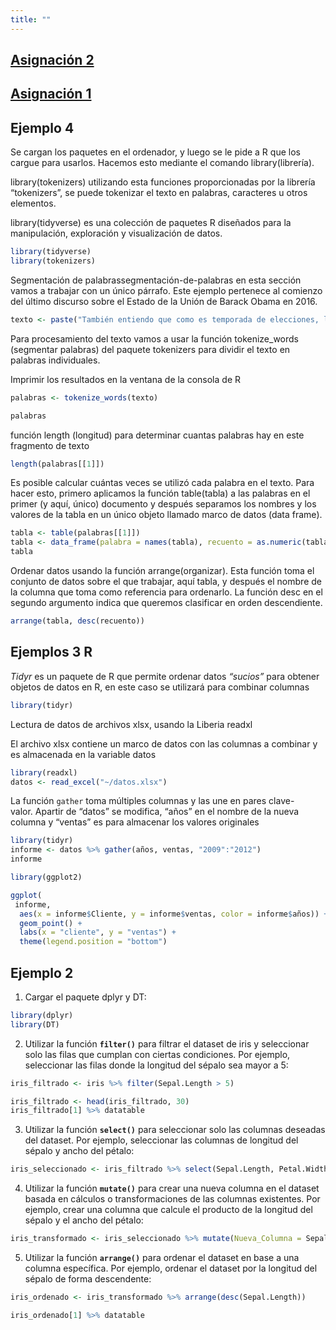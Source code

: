 ```yaml
---
title: ""
---
```

## [Asignación 2](ejemplo de hiperlink.qmd)

## [Asignación 1](practica-de-asignacion-1.qmd)

## Ejemplo 4

Se cargan los paquetes en el ordenador, y luego se le pide a R que los cargue para usarlos. Hacemos esto mediante el comando library(librería).

library(tokenizers) utilizando esta funciones proporcionadas por la librería "tokenizers", se puede tokenizar el texto en palabras, caracteres u otros elementos.

library(tidyverse) es una colección de paquetes R diseñados para la manipulación, exploración y visualización de datos.

```r
library(tidyverse)
library(tokenizers)

```

Segmentación de palabrassegmentación-de-palabras en esta sección vamos a trabajar con un único párrafo. Este ejemplo pertenece al comienzo del último discurso sobre el Estado de la Unión de Barack Obama en 2016.

```r
texto <- paste("También entiendo que como es temporada de elecciones, las expectativas para lo que lograremos este año son bajas. Aún así, señor Presidente de la Cámara de Representantes, aprecio el enfoque constructivo que usted y los otros líderes adoptaron a finales del año pasado para aprobar un presupuesto, y hacer permanentes los recortes de impuestos para las familias trabajadoras. Así que espero que este año podamos trabajar juntos en prioridades bipartidistas como la reforma de la justicia penal y ayudar a la gente que está luchando contra la adicción a fármacos de prescripción. Tal vez podamos sorprender de nuevo a los cínicos.")
```

Para procesamiento del texto vamos a usar la función tokenize_words (segmentar palabras) del paquete tokenizers para dividir el texto en palabras individuales.

Imprimir los resultados en la ventana de la consola de R

```r
palabras <- tokenize_words(texto)

palabras
```

función length (longitud) para determinar cuantas palabras hay en este fragmento de texto

```r
length(palabras[[1]])
```

Es posible calcular cuántas veces se utilizó cada palabra en el texto. Para hacer esto, primero aplicamos la función table(tabla) a las palabras en el primer (y aquí, único) documento y después separamos los nombres y los valores de la tabla en un único objeto llamado marco de datos (data frame).

```r
tabla <- table(palabras[[1]])
tabla <- data_frame(palabra = names(tabla), recuento = as.numeric(tabla))
tabla
```

Ordenar datos usando la función arrange(organizar). Esta función toma el conjunto de datos sobre el que trabajar, aquí tabla, y después el nombre de la columna que toma como referencia para ordenarlo. La función desc en el segundo argumento indica que queremos clasificar en orden descendiente.

```r
arrange(tabla, desc(recuento))
```

## Ejemplos 3 R

*Tidyr* es un paquete de R que permite ordenar datos *"sucios"* para obtener objetos de datos en R, en este caso se utilizará para combinar columnas

```r
library(tidyr)
```

Lectura de datos de archivos xlsx, usando la Liberia readxl

El archivo xlsx contiene un marco de datos con las columnas a combinar y es almacenada en la variable datos

```r
library(readxl)
datos <- read_excel("~/datos.xlsx")

```

La función `gather` toma múltiples columnas y las une en pares clave-valor. Apartir de "datos" se modifica, "años" en el nombre de la nueva columna y "ventas" es para almacenar los valores originales

```r
library(tidyr)
informe <- datos %>% gather(años, ventas, "2009":"2012") 
informe
```

```r

library(ggplot2)

```

```r
ggplot(
 informe,
  aes(x = informe$Cliente, y = informe$ventas, color = informe$años)) + 
  geom_point() +
  labs(x = "cliente", y = "ventas") +
  theme(legend.position = "bottom")
```

## Ejemplo 2

1.  Cargar el paquete dplyr y DT:

```r
library(dplyr)
library(DT)
```

2.  Utilizar la función **`filter()`** para filtrar el dataset de iris y seleccionar solo las filas que cumplan con ciertas condiciones. Por ejemplo, seleccionar las filas donde la longitud del sépalo sea mayor a 5:

```r
iris_filtrado <- iris %>% filter(Sepal.Length > 5)
```

```r
iris_filtrado <- head(iris_filtrado, 30)
iris_filtrado[1] %>% datatable
```

3.  Utilizar la función **`select()`** para seleccionar solo las columnas deseadas del dataset. Por ejemplo, seleccionar las columnas de longitud del sépalo y ancho del pétalo:

```r
iris_seleccionado <- iris_filtrado %>% select(Sepal.Length, Petal.Width)
```

4.  Utilizar la función **`mutate()`** para crear una nueva columna en el dataset basada en cálculos o transformaciones de las columnas existentes. Por ejemplo, crear una columna que calcule el producto de la longitud del sépalo y el ancho del pétalo:

```r
iris_transformado <- iris_seleccionado %>% mutate(Nueva_Columna = Sepal.Length * Petal.Width)
```

5.  Utilizar la función **`arrange()`** para ordenar el dataset en base a una columna específica. Por ejemplo, ordenar el dataset por la longitud del sépalo de forma descendente:

```r
iris_ordenado <- iris_transformado %>% arrange(desc(Sepal.Length))
```

```r
iris_ordenado[1] %>% datatable
```
